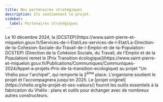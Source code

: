 ```yaml
---
title: Nos partenaires stratégiques
description: Ils soutiennent le projet.
sidebar:
  label: Partenaires stratégiques
---
```



<Card title="La DCSTEP" icon="star">
  Le 10 décembre 2024, la [DCSTEP](https://www.saint-pierre-et-miquelon.gouv.fr/Services-de-l-Etat/Les-services-de-l-Etat/La-Direction-de-la-Cohesion-Sociale-du-Travail-de-l-Emploi-et-de-la-Population-DCSTEP) (Direction de la Cohésion Sociale, du Travail, de l'Emploi et de la Population) remet le [Prix Transition écologique](https://www.saint-pierre-et-miquelon.gouv.fr/Publications/Communiques/Communiques-2024/Appel-a-projets-Prix-de-la-transition-ecologique) au projet "Un Vhélio pour l'archipel", qui remporte la 2<sup>ème</sup> place. L'organisme soutient le projet et l'accompagnera jusqu'en 2025.
</Card>
<Card title="Le projet Vhélio" icon="star">
  Le [projet originel](https://vhelio.org/le-projet-et-ses-valeurs/) fournit les outils essentiels à la fabrication du Vhélio : plans et outils pour échanger avec de nombreux autres constructeurs.
</Card>
